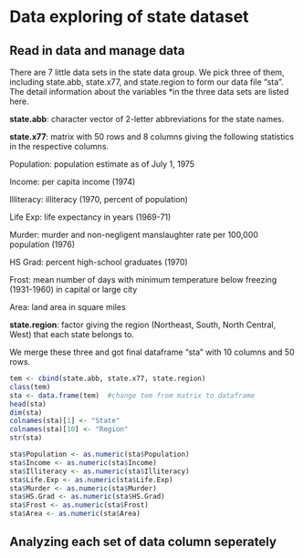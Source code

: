 # Data exploring of state dataset

## Read in data and manage data
 
There are 7 little data sets in the state data group. We pick three of them, including state.abb, state.x77, and state.region to form our data file "sta". The detail information about the variables *in the three data sets are listed here.

**state.abb**:
character vector of 2-letter abbreviations for the state names.

**state.x77**:
matrix with 50 rows and 8 columns giving the following statistics in the respective columns.

Population:
population estimate as of July 1, 1975

Income:
per capita income (1974)

Illiteracy:
illiteracy (1970, percent of population)

Life Exp:
life expectancy in years (1969-71)

Murder:
murder and non-negligent manslaughter rate per 100,000 population (1976)

HS Grad:
percent high-school graduates (1970)

Frost:
mean number of days with minimum temperature below freezing (1931-1960) in capital or large city

Area:
land area in square miles

**state.region**:
factor giving the region (Northeast, South, North Central, West) that each state belongs to.

We merge these three and got final dataframe "sta" with 10 columns and 50 rows.
```r
tem <- cbind(state.abb, state.x77, state.region)
class(tem)
sta <- data.frame(tem)  #change tem from matrix to dataframe
head(sta)
dim(sta)
colnames(sta)[1] <- "State"
colnames(sta)[10] <- "Region"
str(sta)
```

```r
sta$Population <- as.numeric(sta$Population)
sta$Income <- as.numeric(sta$Income)
sta$Illiteracy <- as.numeric(sta$Illiteracy)
sta$Life.Exp <- as.numeric(sta$Life.Exp)
sta$Murder <- as.numeric(sta$Murder)
sta$HS.Grad <- as.numeric(sta$HS.Grad)
sta$Frost <- as.numeric(sta$Frost)
sta$Area <- as.numeric(sta$Area)
```

## Analyzing each set of data column seperately






